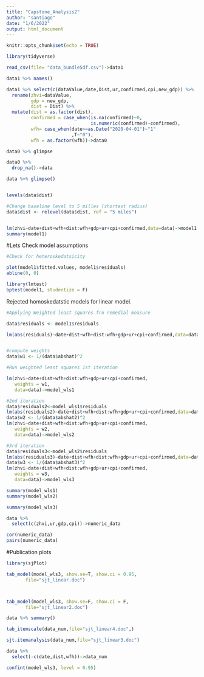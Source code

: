 ```yaml
---
title: "Capstone_Analysis2"
author: "santiago"
date: "1/6/2022"
output: html_document
---
```


```r
knitr::opts_chunk$set(echo = TRUE)
```

```r
library(tidyverse)
```



```r
read_csv(file= "data_bundle5df.csv")->data1

data1 %>% names()
```

```r
data1 %>% select(c(dataValue,date,Dist,ur,confirmed,cpi,new_gdp)) %>% 
  rename(zhvi=dataValue,
         gdp = new_gdp,
         dist = Dist) %>% 
  mutate(dist = as.factor(dist),
         confirmed = case_when(is.na(confirmed)~0,
                               is.numeric(confirmed)~confirmed),
         wfh= case_when(date>=as.Date("2020-04-01")~"1"
                        ,T~"0"),
         wfh = as.factor(wfh))->data0

data0 %>% glimpse

data0 %>% 
  drop_na()->data

data %>% glimpse()


levels(data$dist)

#Change baseline level to 5 milles (shortest radius)
data$dist <- relevel(data$dist, ref = "5 miles")
```


```r

```


```r
lm(zhvi~date+dist+wfh+dist:wfh+gdp+ur+cpi+confirmed,data=data)->model1
summary(model1)

```

#Lets Check model assumptions

```r
#Check for heteroskedatsicity

plot(model1$fitted.values, model1$residuals)
abline(0, 0)

library(lmtest)
bptest(model1, studentize = F)
```
Rejected homoskedatstic models for linear model.

```r
#Applying Weighted least squares fro remedial measure

data$residuals <- model1$residuals

lm(abs(residuals)~date+dist+wfh+dist:wfh+gdp+ur+cpi+confirmed,data=data)$fitted ->data$abshat


#compute weights
data$w1 <- 1/(data$abshat)^2

#Run weighted least squares 1st iteration

lm(zhvi~date+dist+wfh+dist:wfh+gdp+ur+cpi+confirmed,
   weights = w1,
   data=data)->model_wls1

#2nd iteration
data$residuals2<-model_wls1$residuals 
lm(abs(residuals2)~date+dist+wfh+dist:wfh+gdp+ur+cpi+confirmed,data=data)$fitted ->data$abshat2
data$w2 <- 1/(data$abshat2)^2
lm(zhvi~date+dist+wfh+dist:wfh+gdp+ur+cpi+confirmed,
   weights = w2,
   data=data)->model_wls2

#3rd iteration
data$residuals3<-model_wls2$residuals 
lm(abs(residuals3)~date+dist+wfh+dist:wfh+gdp+ur+cpi+confirmed,data=data)$fitted ->data$abshat3
data$w3 <- 1/(data$abshat3)^2
lm(zhvi~date+dist+wfh+dist:wfh+gdp+ur+cpi+confirmed,
   weights = w3,
   data=data)->model_wls3

summary(model_wls1)
summary(model_wls2)
```


```r
summary(model_wls3)

```
```r
data %>%
  select(c(zhvi,ur,gdp,cpi))->numeric_data

cor(numeric_data)
pairs(numeric_data)
```

#Publication plots

```r
library(sjPlot)
```

```r
tab_model(model_wls3, show.se=T, show.ci = 0.95,
       file="sjt_linear.doc")



tab_model(model_wls3, show.se=F, show.ci = F,
       file="sjt_linear2.doc")

data %>% summary()

tab_itemscale(data_num,file="sjt_linear4.doc",)

sjt.itemanalysis(data_num,file="sjt_linear3.doc")

data %>% 
  select(-c(date,dist,wfh))->data_num

confint(model_wls3, level = 0.95)




```


